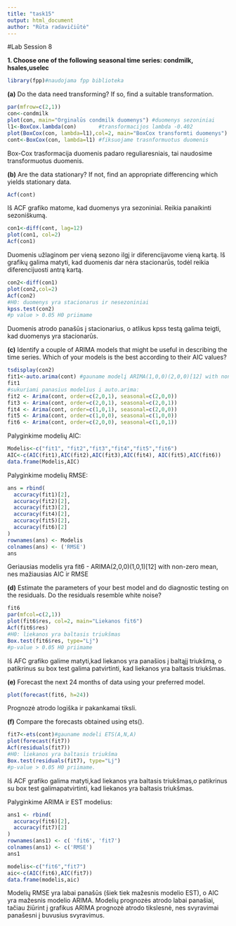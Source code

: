 ```yaml
---
title: "task15"
output: html_document
author: "Rūta radavičiūtė"
---
```


#Lab Session 8

**1. Choose one of the following seasonal time series: condmilk, hsales,uselec**
```r
library(fpp)#naudojama fpp biblioteka
```
**(a)** Do the data need transforming? If so, find a suitable transformation.
```r
par(mfrow=c(2,1))
con<-condmilk
plot(con, main="Orginalūs condmilk duomenys") #duomenys sezoniniai
l1<-BoxCox.lambda(con)       #transformacijos lambda -0.402
plot(BoxCox(con, lambda=l1),col=2, main="BoxCox transformti duomenys")
cont<-BoxCox(con, lambda=l1) #fiksuojame trasnformuotus duomenis
```

Box-Cox trasformacija duomenis padaro reguliaresniais, tai naudosime transformuotus duomenis.

**(b)** Are the data stationary? If not, find an appropriate differencing
which yields stationary data.
```r
Acf(cont)
```

Iš ACF grafiko matome, kad duomenys yra sezoniniai. Reikia panaikinti sezoniškumą.

```r
con1<-diff(cont, lag=12)
plot(con1, col=2)
Acf(con1)
```

Duomenis užlaginom per vieną sezono ilgį ir diferencijavome vieną kartą. Iš grafikų  galima matyti, kad duomenis dar nėra stacionarūs, todėl reikia diferencijuosti antrą kartą.

```r
con2<-diff(con1)
plot(con2,col=2)
Acf(con2)
#H0: duomenys yra stacionarus ir nesezoniniai
kpss.test(con2)
#p value > 0.05 H0 priimame
```

Duomenis atrodo panašūs į stacionarius, o atlikus kpss testą galima teigti, kad duomenys yra stacionarūs.

**(c)** Identify a couple of ARIMA models that might be useful in describing
the time series. Which of your models is the best according
to their AIC values?

```r
tsdisplay(con2)
fit1<-auto.arima(cont) #gauname modelį ARIMA(1,0,0)(2,0,0)[12] with non-zero mean  
fit1
#sukuriami panasius modelius i auto.arima:
fit2 <- Arima(cont, order=c(2,0,1), seasonal=c(2,0,0))
fit3 <- Arima(cont, order=c(2,0,1), seasonal=c(2,0,1))
fit4 <- Arima(cont, order=c(1,0,1), seasonal=c(2,0,0))
fit5 <- Arima(cont, order=c(1,0,0), seasonal=c(1,0,0))
fit6 <- Arima(cont, order=c(2,0,0), seasonal=c(1,0,1))
```

Palyginkime modelių AIC:
```r
Modelis<-c("fit1", "fit2","fit3","fit4","fit5","fit6")
AIC<-c(AIC(fit1),AIC(fit2),AIC(fit3),AIC(fit4), AIC(fit5),AIC(fit6))
data.frame(Modelis,AIC)
```
Palyginkime modelių RMSE:
```r
ans = rbind(
  accuracy(fit1)[2],
  accuracy(fit2)[2],
  accuracy(fit3)[2],
  accuracy(fit4)[2],
  accuracy(fit5)[2],
  accuracy(fit6)[2]
)
rownames(ans) <- Modelis
colnames(ans) <- ('RMSE')
ans
```

Geriausias modelis yra fit6 - ARIMA(2,0,0)(1,0,1)[12] with non-zero mean, nes mažiausias AIC ir RMSE

**(d)** Estimate the parameters of your best model and do diagnostic
testing on the residuals. Do the residuals resemble white noise?
```r
fit6
par(mfcol=c(2,1))
plot(fit6$res, col=2, main="Liekanos fit6")
Acf(fit6$res)
#H0: liekanos yra baltasis triukšmas
Box.test(fit6$res, type="Lj")
#p-value > 0.05 H0 priimame
```

Iš AFC grafiko galime matyti,kad liekanos yra panašios į baltąjį triukšmą, o patikrinus su box test galima patvirtinti, kad liekanos yra baltasis triukšmas.

**(e)** Forecast the next 24 months of data using your preferred model.
```r
plot(forecast(fit6, h=24))
```

Prognozė atrodo logiška ir pakankamai tiksli.

**(f)** Compare the forecasts obtained using ets().
```r
fit7<-ets(cont)#gauname modeli ETS(A,N,A) 
plot(forecast(fit7))
Acf(residuals(fit7))
#H0: liekanos yra baltasis triukšma
Box.test(residuals(fit7), type="Lj")
#p-value > 0.05 H0 priimame.
```

Iš ACF grafiko galima matyti,kad liekanos yra baltasis triukšmas,o patikrinus su box test galimapatvirtinti, kad liekanos yra baltasis triukšmas.

Palyginkime ARIMA ir EST modelius:
```r
ans1 <- rbind(
  accuracy(fit6)[2],
  accuracy(fit7)[2]
)
rownames(ans1) <- c( 'fit6', 'fit7')
colnames(ans1) <- c('RMSE')
ans1

modelis<-c("fit6","fit7")
aic<-c(AIC(fit6),AIC(fit7))
data.frame(modelis,aic)
```

Modelių RMSE yra labai panašūs (šiek tiek mažesnis modelio EST), o AIC yra mažesnis modelio ARIMA. Modelių prognozės atrodo labai panašiai, tačiau žiūrint į grafikus ARIMA prognozė atrodo tikslesnė, nes svyravimai panašesni į buvusius svyravimus.
